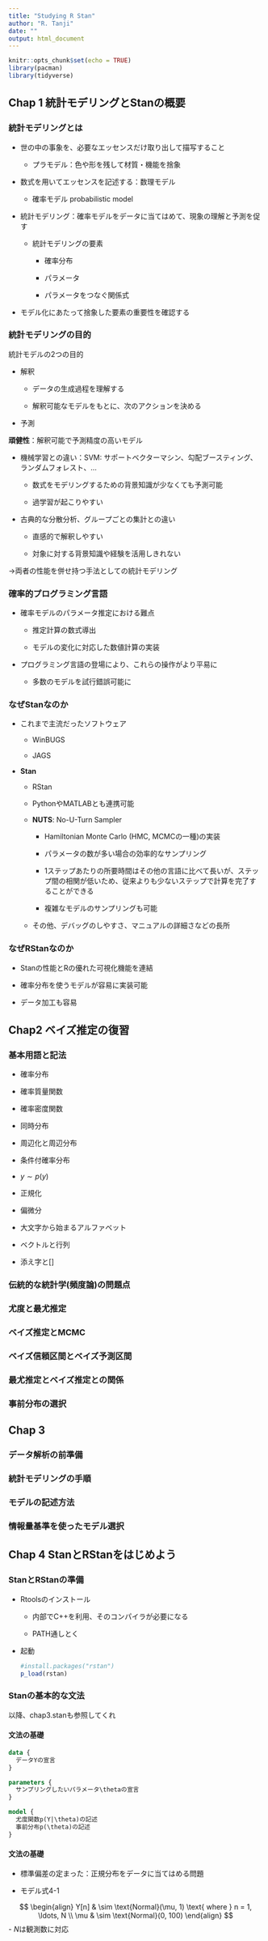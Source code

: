 ```yaml
---
title: "Studying R Stan"
author: "R. Tanji"
date: ""
output: html_document
---
```


```r
knitr::opts_chunk$set(echo = TRUE)
library(pacman)
library(tidyverse)
```

## Chap 1 統計モデリングとStanの概要

### 統計モデリングとは

-   世の中の事象を、必要なエッセンスだけ取り出して描写すること

    -   プラモデル：色や形を残して材質・機能を捨象

-   数式を用いてエッセンスを記述する：数理モデル

    -   確率モデル probabilistic model

-   統計モデリング：確率モデルをデータに当てはめて、現象の理解と予測を促す

    -   統計モデリングの要素

        -   確率分布

        -   パラメータ

        -   パラメータをつなぐ関係式

-   モデル化にあたって捨象した要素の重要性を確認する

### 統計モデリングの目的

統計モデルの2つの目的

-   解釈

    -   データの生成過程を理解する

    -   解釈可能なモデルをもとに、次のアクションを決める

-   予測

**頑健性**：解釈可能で予測精度の高いモデル

-   機械学習との違い：SVM: サポートベクターマシン、勾配ブースティング、ランダムフォレスト、...

    -   数式をモデリングするための背景知識が少なくても予測可能

    -   過学習が起こりやすい

-   古典的な分散分析、グループごとの集計との違い

    -   直感的で解釈しやすい

    -   対象に対する背景知識や経験を活用しきれない

→両者の性能を併せ持つ手法としての統計モデリング

### 確率的プログラミング言語

-   確率モデルのパラメータ推定における難点

    -   推定計算の数式導出

    -   モデルの変化に対応した数値計算の実装

-   プログラミング言語の登場により、これらの操作がより平易に

    -   多数のモデルを試行錯誤可能に

### なぜStanなのか

-   これまで主流だったソフトウェア

    -   WinBUGS

    -   JAGS

-   **Stan**

    -   RStan

    -   PythonやMATLABとも連携可能

    -   **NUTS**: No-U-Turn Sampler

        -   Hamiltonian Monte Carlo (HMC, MCMCの一種)の実装

        -   パラメータの数が多い場合の効率的なサンプリング

        -   1ステップあたりの所要時間はその他の言語に比べて長いが、ステップ間の相関が低いため、従来よりも少ないステップで計算を完了することができる

        -   複雑なモデルのサンプリングも可能

    -   その他、デバッグのしやすさ、マニュアルの詳細さなどの長所

### なぜRStanなのか

-   Stanの性能とRの優れた可視化機能を連結

-   確率分布を使うモデルが容易に実装可能

-   データ加工も容易

## Chap2 ベイズ推定の復習

### 基本用語と記法

-   確率分布

-   確率質量関数

-   確率密度関数

-   同時分布

-   周辺化と周辺分布

-   条件付確率分布

-   $y \sim p(y)$

-   正規化

-   偏微分

-   大文字から始まるアルファベット

-   ベクトルと行列

-   添え字と[]

### 伝統的な統計学(頻度論)の問題点

### 尤度と最尤推定

### ベイズ推定とMCMC

### ベイズ信頼区間とベイズ予測区間

### 最尤推定とベイズ推定との関係

### 事前分布の選択

## Chap 3

### データ解析の前準備

### 統計モデリングの手順

### モデルの記述方法

### 情報量基準を使ったモデル選択

## Chap 4 StanとRStanをはじめよう

### StanとRStanの準備

-   Rtoolsのインストール

    -   内部でC++を利用、そのコンパイラが必要になる

    -   PATH通しとく

-   起動

    ```r
    #install.packages("rstan")
    p_load(rstan)
    ```

### Stanの基本的な文法

以降、chap3.stanも参照してくれ

#### 文法の基礎

```stan
data {
  データYの宣言
}

parameters {
  サンプリングしたいパラメータ\thetaの宣言
}

model {
  尤度関数p(Y|\theta)の記述
  事前分布p(\theta)の記述
}
```

#### 文法の基礎

-   標準偏差の定まった：正規分布をデータに当てはめる問題

-   モデル式4-1

$$
\begin{align}
Y[n] & \sim \text{Normal}(\mu, 1) \text{ where } n = 1, \ldots, N \\
\mu & \sim \text{Normal}(0, 100)
\end{align}
$$
- $N$は観測数に対応